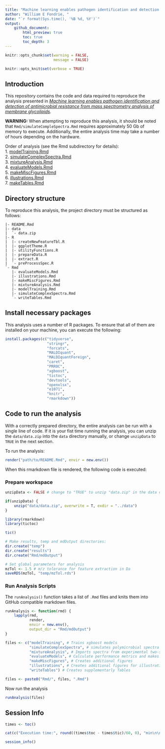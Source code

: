 ```yaml
---
title: "Machine learning enables pathogen identification and detection of antimicrobial resistance from mass spectrometry analysis of membrane glycolipids"
author: "William E Fondrie, "  
date: "`r format(Sys.time(), '%B %d, %Y')`"
output:
    github_document:
        html_preview: true
        toc: true
        toc_depth: 3
---
```


```r
knitr::opts_chunk$set(warning = FALSE, 
                      message = FALSE)

knitr::opts_knit$set(verbose = TRUE)
```


## Introduction
This repository contains the code and data required to reproduce the analysis presented in [*Machine learning enables pathogen identification and detection of antimicrobial resistance from mass spectrometry analysis of membrane glycolipids*]().  

**WARNING:** When attempting to reproduce this analysis, it should be noted that `Rmd/simulateCompleSpectra.Rmd` requires approximately 50 Gb of memory to execute. Additionally, the entire analysis time may take a number of hours depending on the hardware.

Order of analysis (see the Rmd subdirectory for details):  
1. [modelTraining.Rmd](Rmd/mdOutput/modelTraining.md)  
2. [simulateComplexSpectra.Rmd](Rmd/mdOutput/simulateComplexSpectra.md)  
3. [mixtureAnalysis.Rmd](Rmd/mdOutput/mixtureAnalysis.md)  
4. [evaluateModels.Rmd](Rmd/mdOutput/evaluateModels.md)    
5. [makeMiscFigures.Rmd](Rmd/mdOutput/makeMiscFigures.md)  
6. [illustrations.Rmd](Rmd/mdOutput/illustrations.md)  
7. [makeTables.Rmd](Rmd/mdOutput/makeTables.md)

## Directory structure  
To reproduce this analysis, the project directory must be structured as 
follows:
```{}
|- README.Rmd
|- data
|  `- data.zip
|- R
|  |- createNewFeatureTbl.R
|  |- ggplotTheme.R
|  |- utilityFunctions.R
|  |- prepareData.R
|  |- extract.R
|  `- preProcessSpec.R
`- Rmd
   |- evaluateModels.Rmd
   |- illustrations.Rmd
   |- makeMiscFigures.Rmd
   |- mixtureAnalysis.Rmd
   |- modelTraining.Rmd
   |- simulateComplexSpectra.Rmd
   `- writeTables.Rmd

```

## Install necessary packages  
This analysis uses a number of R packages. To ensure that all of them are installed on your machine, you can execute the following:  
```r
install.packages(c("tidyverse",
                   "stringr",
                   "forcats",
                   "MALDIquant",
                   "MALDIquantForeign",
                   "caret",
                   "PRROC",
                   "xgboost",
                   "tictoc",
                   "devtools",
                   "openxlsx",
                   "e1071",
                   "knitr",
                   "rmarkdown"))
```

## Code to run the analysis 
With a correctly prepared directory, the entire analysis can be run with a single line of code. If it is your fist time running the analysis, you can unzip the `data/data.zip` into the `data` directory manually, or change `unzipData` to `TRUE` in the next section.

To run the analysis:
```r
render("path/to/README.Rmd", envir = new.env())
```

When this rmarkdown file is rendered, the following code is executed:

### Prepare workspace
```r
unzipData <- FALSE # change to "TRUE" to unzip "data.zip" in the data directory

if(unzipData) {
    unzip("data/data.zip", overwrite = T, exdir = "../data")
}

library(rmarkdown)
library(tictoc)

tic()

# Make results, temp and mdOutput directories:
dir.create("temp")
dir.create("results")
dir.create("Rmd/mdOutput")

# Set global parameters for analysis
mzTol <- 1.5 # m/z tolerance for feature extraction in Da
saveRDS(mzTol, "temp/mzTol.rds")
```

### Run Analysis Scripts
The `runAnalysis()` function takes a list of `.Rmd` files and knits them into GitHub compatible markdown files. 
```r
runAnalysis <- function(rmd) {
    lapply(rmd, 
           render,
           envir = new.env(),
           output_dir = "Rmd/mdOutput")
}

files <- c("modelTraining", # Trains xgboost models
           "simulateComplexSpectra", # simulates polymicrobial spectra
           "mixtureAnalysis", # Imports spectra from experimental two-species
           "evaluateModels", # Calculate performance metrics and makes figures
           "makeMiscFigures", # Creates additional figures
           "illustrations", # Creates additional figures for illustrations
           "writeTables") # Creates supplementarly Tables

files <- paste0("Rmd/", files, ".Rmd")
```

Now run the analysis
```r
runAnalysis(files)
```

## Session Info
```r
times <- toc()

cat(c("Execution time:", round((times$toc - times$tic)/60, 0), "min\n\n"))

session_info()
```




